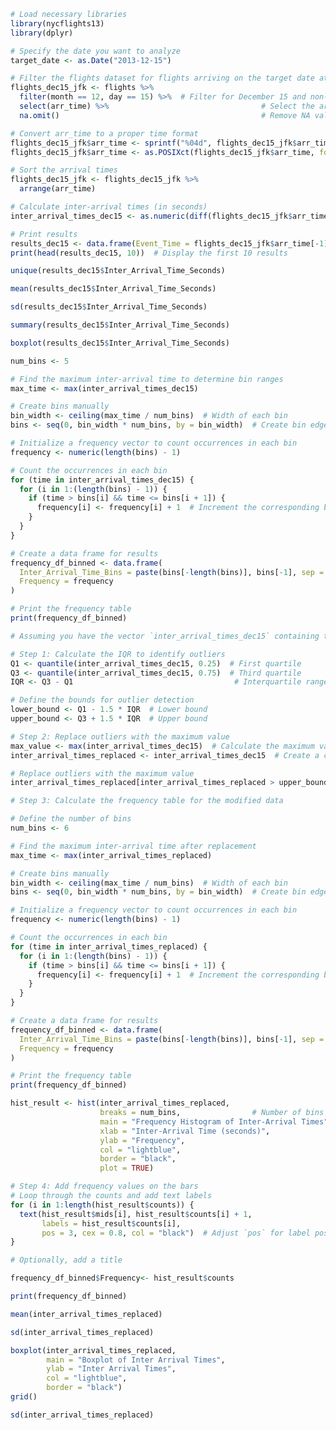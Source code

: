 ```r
# Load necessary libraries
library(nycflights13)
library(dplyr)

# Specify the date you want to analyze
target_date <- as.Date("2013-12-15")

# Filter the flights dataset for flights arriving on the target date at JFK
flights_dec15_jfk <- flights %>%
  filter(month == 12, day == 15) %>%  # Filter for December 15 and non-delayed arrivals
  select(arr_time) %>%                                  # Select the arrival time column
  na.omit()                                             # Remove NA values

# Convert arr_time to a proper time format
flights_dec15_jfk$arr_time <- sprintf("%04d", flights_dec15_jfk$arr_time) # Pad with zeros
flights_dec15_jfk$arr_time <- as.POSIXct(flights_dec15_jfk$arr_time, format="%H%M", tz="UTC")

# Sort the arrival times
flights_dec15_jfk <- flights_dec15_jfk %>%
  arrange(arr_time)

# Calculate inter-arrival times (in seconds)
inter_arrival_times_dec15 <- as.numeric(diff(flights_dec15_jfk$arr_time))

# Print results
results_dec15 <- data.frame(Event_Time = flights_dec15_jfk$arr_time[-1], Inter_Arrival_Time_Seconds = inter_arrival_times_dec15)
print(head(results_dec15, 10))  # Display the first 10 results

```

```r
unique(results_dec15$Inter_Arrival_Time_Seconds)
```
```r
mean(results_dec15$Inter_Arrival_Time_Seconds)
```
```r
sd(results_dec15$Inter_Arrival_Time_Seconds)
```


```r
summary(results_dec15$Inter_Arrival_Time_Seconds)
```
```r
boxplot(results_dec15$Inter_Arrival_Time_Seconds)
```


```r
num_bins <- 5

# Find the maximum inter-arrival time to determine bin ranges
max_time <- max(inter_arrival_times_dec15)

# Create bins manually
bin_width <- ceiling(max_time / num_bins)  # Width of each bin
bins <- seq(0, bin_width * num_bins, by = bin_width)  # Create bin edges

# Initialize a frequency vector to count occurrences in each bin
frequency <- numeric(length(bins) - 1)

# Count the occurrences in each bin
for (time in inter_arrival_times_dec15) {
  for (i in 1:(length(bins) - 1)) {
    if (time > bins[i] && time <= bins[i + 1]) {
      frequency[i] <- frequency[i] + 1  # Increment the corresponding bin count
    }
  }
}

# Create a data frame for results
frequency_df_binned <- data.frame(
  Inter_Arrival_Time_Bins = paste(bins[-length(bins)], bins[-1], sep = " to "),
  Frequency = frequency
)

# Print the frequency table
print(frequency_df_binned)
```
```r
# Assuming you have the vector `inter_arrival_times_dec15` containing the inter-arrival times

# Step 1: Calculate the IQR to identify outliers
Q1 <- quantile(inter_arrival_times_dec15, 0.25)  # First quartile
Q3 <- quantile(inter_arrival_times_dec15, 0.75)  # Third quartile
IQR <- Q3 - Q1                                    # Interquartile range

# Define the bounds for outlier detection
lower_bound <- Q1 - 1.5 * IQR  # Lower bound
upper_bound <- Q3 + 1.5 * IQR  # Upper bound

# Step 2: Replace outliers with the maximum value
max_value <- max(inter_arrival_times_dec15)  # Calculate the maximum value
inter_arrival_times_replaced <- inter_arrival_times_dec15  # Create a copy of the original data

# Replace outliers with the maximum value
inter_arrival_times_replaced[inter_arrival_times_replaced > upper_bound] <- upper_bound

# Step 3: Calculate the frequency table for the modified data

# Define the number of bins
num_bins <- 6

# Find the maximum inter-arrival time after replacement
max_time <- max(inter_arrival_times_replaced)

# Create bins manually
bin_width <- ceiling(max_time / num_bins)  # Width of each bin
bins <- seq(0, bin_width * num_bins, by = bin_width)  # Create bin edges

# Initialize a frequency vector to count occurrences in each bin
frequency <- numeric(length(bins) - 1)

# Count the occurrences in each bin
for (time in inter_arrival_times_replaced) {
  for (i in 1:(length(bins) - 1)) {
    if (time > bins[i] && time <= bins[i + 1]) {
      frequency[i] <- frequency[i] + 1  # Increment the corresponding bin count
    }
  }
}

# Create a data frame for results
frequency_df_binned <- data.frame(
  Inter_Arrival_Time_Bins = paste(bins[-length(bins)], bins[-1], sep = " to "),
  Frequency = frequency
)

# Print the frequency table
print(frequency_df_binned)

```

```r
hist_result <- hist(inter_arrival_times_replaced,
                    breaks = num_bins,                # Number of bins
                    main = "Frequency Histogram of Inter-Arrival Times",
                    xlab = "Inter-Arrival Time (seconds)",
                    ylab = "Frequency",
                    col = "lightblue",
                    border = "black",
                    plot = TRUE)

# Step 4: Add frequency values on the bars
# Loop through the counts and add text labels
for (i in 1:length(hist_result$counts)) {
  text(hist_result$mids[i], hist_result$counts[i] + 1, 
       labels = hist_result$counts[i], 
       pos = 3, cex = 0.8, col = "black")  # Adjust `pos` for label positioning
}

# Optionally, add a title
```
```r
frequency_df_binned$Frequency<- hist_result$counts
```

```r
print(frequency_df_binned)
```
```r
mean(inter_arrival_times_replaced)
```

```r
sd(inter_arrival_times_replaced)
```

```r
boxplot(inter_arrival_times_replaced,
        main = "Boxplot of Inter Arrival Times",
        ylab = "Inter Arrival Times",
        col = "lightblue",
        border = "black")
grid()
```

```r
sd(inter_arrival_times_replaced)
```

